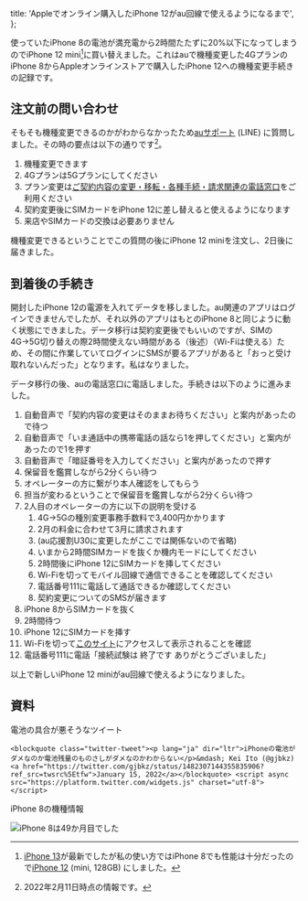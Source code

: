   title: 'Appleでオンライン購入したiPhone 12がau回線で使えるようになるまで',
};

使っていたiPhone 8の電池が満充電から2時間たたずに20%以下になってしまうのでiPhone 12 mini[^1]に買い替えました。これはauで機種変更した4GプランのiPhone 8からAppleオンラインストアで購入したiPhone 12への機種変更手続きの記録です。

[^1]: [iPhone 13]が最新でしたが私の使い方ではiPhone 8でも性能は十分だったので[iPhone 12] (mini, 128GB) にしました。

[iPhone 13]: https://www.apple.com/jp/iphone-13/key-features/
[iPhone 12]: https://www.apple.com/jp/iphone-12/key-features/

## 注文前の問い合わせ

そもそも機種変更できるのかがわからなかったため[auサポート] (LINE) に質問しました。その時の要点は以下の通りです[^2]。

[auサポート]: https://www.au.com/support/inquiry/message/

[^2]: 2022年2月11日時点の情報です。

1. 機種変更できます
2. 4Gプランは5Gプランにしてください
3. プラン変更は[ご契約内容の変更・移転・各種手続・請求関連の電話窓口]をご利用ください
4. 契約変更後にSIMカードをiPhone 12に差し替えると使えるようになります
5. 来店やSIMカードの交換は必要ありません

[ご契約内容の変更・移転・各種手続・請求関連の電話窓口]: https://www.au.com/support/inquiry/internet/contract/

機種変更できるということでこの質問の後にiPhone 12 miniを注文し、2日後に届きました。

## 到着後の手続き

開封したiPhone 12の電源を入れてデータを移しました。au関連のアプリはログインできませんでしたが、それ以外のアプリはもとのiPhone 8と同じように動く状態にできました。データ移行は契約変更後でもいいのですが、SIMの4G→5G切り替えの際2時間使えない時間がある（後述）（Wi-Fiは使える）ため、その間に作業していてログインにSMSが要るアプリがあると「おっと受け取れないんだった」となります。私はなりました。

データ移行の後、auの電話窓口に電話しました。手続きは以下のように進みました。

1. 自動音声で「契約内容の変更はそのままお待ちください」と案内があったので待つ
2. 自動音声で「いま通話中の携帯電話の話なら1を押してください」と案内があったので1を押す
3. 自動音声で「暗証番号を入力してください」と案内があったので押す
4. 保留音を鑑賞しながら2分くらい待つ
5. オペレーターの方に繋がり本人確認をしてもらう
6. 担当が変わるということで保留音を鑑賞しながら2分くらい待つ
7. 2人目のオペレーターの方に以下の説明を受ける
   1. 4G→5Gの種別変更事務手数料で3,400円かかります
   2. 2月の料金に合わせて3月に請求されます
   3. (au応援割U30に変更したがここでは関係ないので省略)
   4. いまから2時間SIMカードを抜くか機内モードにしてください
   5. 2時間後にiPhone 12にSIMカードを挿してください
   6. Wi-Fiを切ってモバイル回線で通信できることを確認してください
   7. 電話番号111に電話して通話できるか確認してください
   8. 契約変更についてのSMSが届きます
8. iPhone 8からSIMカードを抜く
9. 2時間待つ
10. iPhone 12にSIMカードを挿す
11. Wi-Fiを切って[このサイト]にアクセスして表示されることを確認
12. 電話番号111に電話「接続試験は 終了です ありがとうございました」

[このサイト]: https://gojabako.zone/

以上で新しいiPhone 12 miniがau回線で使えるようになりました。

## 資料

電池の具合が悪そうなツイート

```embed:twitter
<blockquote class="twitter-tweet"><p lang="ja" dir="ltr">iPhoneの電池がダメなのか電池残量のものさしがダメなのかわからない</p>&mdash; Kei Ito (@gjbkz) <a href="https://twitter.com/gjbkz/status/1482307144355835906?ref_src=twsrc%5Etfw">January 15, 2022</a></blockquote> <script async src="https://platform.twitter.com/widgets.js" charset="utf-8"></script>
```

iPhone 8の機種情報

![iPhone 8は49か月目でした](./iphone8.png)
